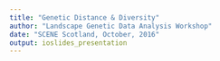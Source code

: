 ```yaml
---
title: "Genetic Distance & Diversity"
author: "Landscape Genetic Data Analysis Workshop"
date: "SCENE Scotland, October, 2016"
output: ioslides_presentation
---
```


